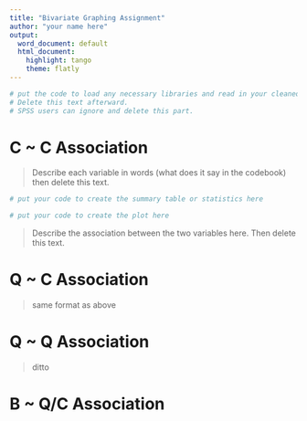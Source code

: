 ```yaml
---
title: "Bivariate Graphing Assignment"
author: "your name here"
output:
  word_document: default
  html_document:
    highlight: tango
    theme: flatly
---
```



```r
# put the code to load any necessary libraries and read in your cleaned data here. 
# Delete this text afterward.
# SPSS users can ignore and delete this part. 
```

# C ~ C Association
> Describe each variable in words (what does it say in the codebook) then delete this text. 

```r
# put your code to create the summary table or statistics here
```

```r
# put your code to create the plot here
```

> Describe the association between the two variables here. Then delete this text. 


# Q ~ C Association
> same format as above


# Q ~ Q Association
> ditto



# B ~ Q/C Association

